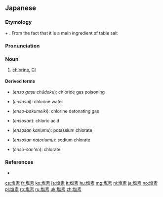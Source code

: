 ==Japanese==
{{ja-kanjitab|えん|そ|yomi=o}}
{{elements|Cl|{{ja-r|硫%黄|い%おう}}|S|{{ja-r|アルゴン}}|Ar|lang=ja|sort=えんそ}}
{{wikipedia|lang=ja}}
===Etymology===
{{m|ja|塩||salt|tr=en}} + {{m|ja|素||chemical element|tr=so}}. From the fact that it is a main ingredient of table salt

===Pronunciation===
{{ja-pron|acc=a|y=o|えんそ}}
===Noun===
{{ja-noun|えんそ}}

# [[chlorine]], [[Cl]]

====Derived terms====
{{der-top}}
* {{l|ja|塩素ガス中毒}} (''enso gasu chūdoku''): chloride gas poisoning
* {{l|ja|塩素水}} (''ensosui''): chlorine water
* {{l|ja|塩素爆鳴気}} (''enso-bakumeiki''): chlorine detonating gas
* {{l|ja|塩素酸}} (''ensosan''): chloric acid
{{der-mid}}
* {{l|ja|塩素酸カリウム}} (''ensosan kariumu''): potassium chlorate
* {{l|ja|塩素酸ナトリウム}} (''ensosan natoriumu''): sodium chlorate
* {{l|ja|塩素酸塩}} (''enso-san'en''): chlorate
{{der-bottom}}

===References===
* {{R:Shogakukan}}

[[cs:塩素]]
[[fr:塩素]]
[[ko:塩素]]
[[la:塩素]]
[[lt:塩素]]
[[hu:塩素]]
[[mg:塩素]]
[[nl:塩素]]
[[ja:塩素]]
[[no:塩素]]
[[pl:塩素]]
[[ro:塩素]]
[[ru:塩素]]
[[uk:塩素]]
[[zh:塩素]]